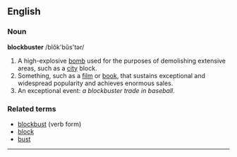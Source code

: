 ==English==
===Noun===

'''blockbuster''' /blŏk'bŭs'tər/

# A high-explosive [[bomb]] used for the purposes of demolishing extensive areas, such as a [[city]] block.
# Something, such as a [[film]] or [[book]], that sustains exceptional and widespread popularity and achieves enormous sales.
# An exceptional event: ''a blockbuster trade in baseball''.

===Related terms===

* [[blockbust]] (verb form)
* [[block]]
* [[bust]]
----
{{wikipedia}}